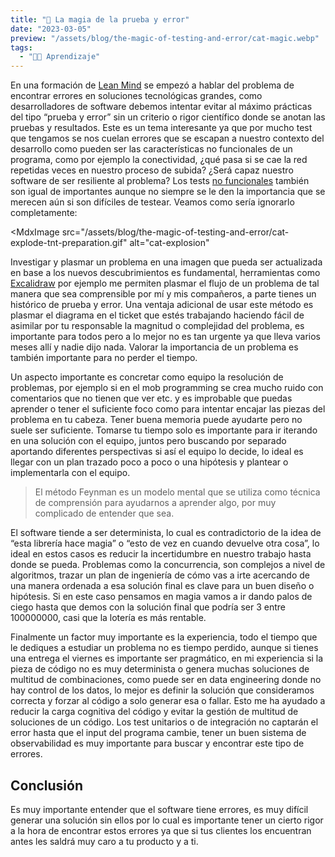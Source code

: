 ```yaml
---
title: "🧨 La magia de la prueba y error"
date: "2023-03-05"
preview: "/assets/blog/the-magic-of-testing-and-error/cat-magic.webp"
tags:
  - "👨‍💻 Aprendizaje"
---
```


En una formación de [Lean Mind](https://leanmind.es/es/) se empezó a hablar del
problema de encontrar errores en soluciones tecnológicas grandes, como
desarrolladores de software debemos intentar evitar al máximo prácticas del tipo
“prueba y error” sin un criterio o rigor científico donde se anotan las pruebas
y resultados. Este es un tema interesante ya que por mucho test que tengamos se
nos cuelan errores que se escapan a nuestro contexto del desarrollo como pueden
ser las características no funcionales de un programa, como por ejemplo la
conectividad, ¿qué pasa si se cae la red repetidas veces en nuestro proceso de
subida? ¿Será capaz nuestro software de ser resiliente al problema? Los tests
[no funcionales](https://testerhouse.com/teoria-testing/pruebas-funcionales/#nbspPruebas_no_Funcionalesnbsp)
también son igual de importantes aunque no siempre se le den la importancia que
se merecen aún si son difíciles de testear. Veamos como sería ignorarlo
completamente:

<MdxImage
  src="/assets/blog/the-magic-of-testing-and-error/cat-explode-tnt-preparation.gif"
  alt="cat-explosion"
></MdxImage>

Investigar y plasmar un problema en una imagen que pueda ser actualizada en base
a los nuevos descubrimientos es fundamental, herramientas como
[Excalidraw](https://excalidraw.com/) por ejemplo me permiten plasmar el flujo
de un problema de tal manera que sea comprensible por mí y mis compañeros, a
parte tienes un histórico de prueba y error. Una ventaja adicional de usar este
método es plasmar el diagrama en el ticket que estés trabajando haciendo fácil
de asimilar por tu responsable la magnitud o complejidad del problema, es
importante para todos pero a lo mejor no es tan urgente ya que lleva varios
meses allí y nadie dijo nada. Valorar la importancia de un problema es también
importante para no perder el tiempo.

Un aspecto importante es concretar como equipo la resolución de problemas, por
ejemplo si en el mob programming se crea mucho ruido con comentarios que no
tienen que ver etc. y es improbable que puedas aprender o tener el suficiente
foco como para intentar encajar las piezas del problema en tu cabeza. Tener
buena memoria puede ayudarte pero no suele ser suficiente. Tomarse tu tiempo
solo es importante para ir iterando en una solución con el equipo, juntos pero
buscando por separado aportando diferentes perspectivas si así el equipo lo
decide, lo ideal es llegar con un plan trazado poco a poco o una hipótesis y
plantear o implementarla con el equipo.

> El método Feynman es un modelo mental que se utiliza como técnica de
> comprensión para ayudarnos a aprender algo, por muy complicado de entender que
> sea.

El software tiende a ser determinista, lo cual es contradictorio de la idea de
“esta librería hace magia” o “esto de vez en cuando devuelve otra cosa”, lo
ideal en estos casos es reducir la incertidumbre en nuestro trabajo hasta donde
se pueda. Problemas como la concurrencia, son complejos a nivel de algoritmos,
trazar un plan de ingeniería de cómo vas a irte acercando de una manera ordenada
a esa solución final es clave para un buen diseño o hipótesis. Si en este caso
pensamos en magia vamos a ir dando palos de ciego hasta que demos con la
solución final que podría ser 3 entre 100000000, casi que la lotería es más
rentable.

Finalmente un factor muy importante es la experiencia, todo el tiempo que le
dediques a estudiar un problema no es tiempo perdido, aunque si tienes una
entrega el viernes es importante ser pragmático, en mi experiencia si la pieza
de código no es muy determinista o genera muchas soluciones de multitud de
combinaciones, como puede ser en data engineering donde no hay control de los
datos, lo mejor es definir la solución que consideramos correcta y forzar al
código a solo generar esa o fallar. Esto me ha ayudado a reducir la carga
cognitiva del código y evitar la gestión de multitud de soluciones de un código.
Los test unitarios o de integración no captarán el error hasta que el input del
programa cambie, tener un buen sistema de observabilidad es muy importante para
buscar y encontrar este tipo de errores.

## Conclusión

Es muy importante entender que el software tiene errores, es muy difícil generar
una solución sin ellos por lo cual es importante tener un cierto rigor a la hora
de encontrar estos errores ya que si tus clientes los encuentran antes les
saldrá muy caro a tu producto y a ti.
